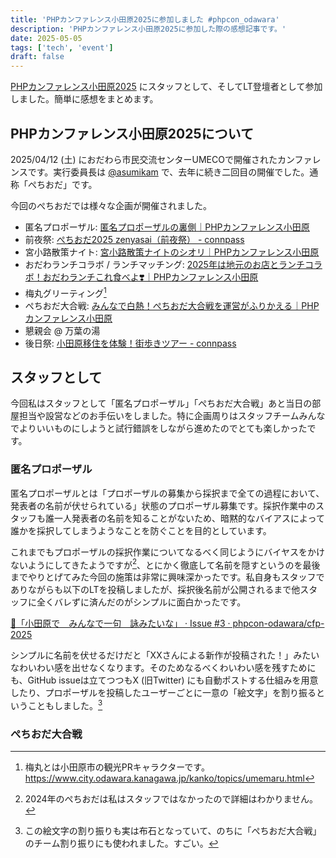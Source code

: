 ```yaml
---
title: 'PHPカンファレンス小田原2025に参加しました #phpcon_odawara'
description: 'PHPカンファレンス小田原2025に参加した際の感想記事です。'
date: 2025-05-05
tags: ['tech', 'event']
draft: false
---
```


[PHPカンファレンス小田原2025](https://phpcon-odawara.jp/2025/) にスタッフとして、そしてLT登壇者として参加しました。簡単に感想をまとめます。

## PHPカンファレンス小田原2025について

2025/04/12 (土) におだわら市民交流センターUMECOで開催されたカンファレンスです。実行委員長は [@asumikam](https://x.com/asumikam) で、去年に続き二回目の開催でした。通称「ぺちおだ」です。

今回のぺちおだでは様々な企画が開催されました。

- 匿名プロポーザル: [匿名プロポーザルの裏側｜PHPカンファレンス小田原](https://note.com/phpcon_odawara/n/nc825af34c3de)
- 前夜祭: [ぺちおだ2025 zenyasai（前夜祭） - connpass](https://phpcon-odawara.connpass.com/event/338461/)
- 宮小路散策ナイト: [宮小路散策ナイトのシオリ｜PHPカンファレンス小田原](https://note.com/phpcon_odawara/n/n2e52fd8b723f)
- おだわランチコラボ / ランチマッチング: [2025年は地元のお店とランチコラボ！おだわランチこれ食べよ❣️｜PHPカンファレンス小田原](https://note.com/phpcon_odawara/n/n8fb5d67e604c)
- 梅丸グリーティング[^1]
- ぺちおだ大合戦: [みんなで白熱！ぺちおだ大合戦を運営がふりかえる｜PHPカンファレンス小田原](https://note.com/phpcon_odawara/n/n0c78b00d78d6)
- 懇親会 @ 万葉の湯
- 後日祭: [小田原移住を体験！街歩きツアー - connpass](https://phpcon-odawara.connpass.com/event/339792/)

## スタッフとして

今回私はスタッフとして「匿名プロポーザル」「ぺちおだ大合戦」あと当日の部屋担当や設営などのお手伝いをしました。特に企画周りはスタッフチームみんなでよりいいものにしようと試行錯誤をしながら進めたのでとても楽しかったです。

### 匿名プロポーザル

匿名プロポーザルとは「プロポーザルの募集から採択まで全ての過程において、発表者の名前が伏せられている」状態のプロポーザル募集です。採択作業中のスタッフも誰一人発表者の名前を知ることがないため、暗黙的なバイアスによって誰かを採択してしまうようなことを防ぐことを目的としています。

これまでもプロポーザルの採択作業についてなるべく同じようにバイヤスをかけないようにしてきたようですが[^2]、とにかく徹底して名前を隠すというのを最後までやりとげてみた今回の施策は非常に興味深かったです。私自身もスタッフでありながらも以下のLTを投稿しましたが、採択後名前が公開されるまで他スタッフに全くバレずに済んだのがシンプルに面白かったです。

[🦍「小田原で　みんなで一句　詠みたいな」 · Issue #3 · phpcon-odawara/cfp-2025](https://github.com/phpcon-odawara/cfp-2025/issues/3)

シンプルに名前を伏せるだけだと「XXさんによる新作が投稿された！」みたいなわいわい感を出せなくなります。そのためなるべくわいわい感を残すためにも、GitHub issueは立てつつもX (旧Twitter) にも自動ポストする仕組みを用意したり、プロポーザルを投稿したユーザーごとに一意の「絵文字」を割り振るということもしました。[^3]

### ぺちおだ大合戦

[^1]: 梅丸とは小田原市の観光PRキャラクターです。 https://www.city.odawara.kanagawa.jp/kanko/topics/umemaru.html
[^2]: 2024年のぺちおだは私はスタッフではなかったので詳細はわかりません。
[^3]: この絵文字の割り振りも実は布石となっていて、のちに「ぺちおだ大合戦」のチーム割り振りにも使われました。すごい。